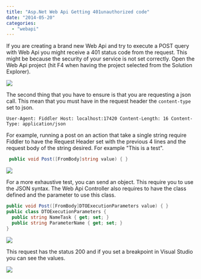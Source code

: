 ```yaml
---
title: "Asp.Net Web Api Getting 401unauthorized code"
date: "2014-05-20"
categories: 
  - "webapi"
---
```


If you are creating a brand new Web Api and try to execute a POST query with Web Api you might receive a 401 status code from the request. This might be because the security of your service is not set correctly. Open the Web Api project (hit F4 when having the project selected from the Solution Explorer).

![](/images/blog/PropertyForWebApiProject.png)

The second thing that you have to ensure is that you are requesting a json call. This mean that you must have in the request header the `content-type` set to json.

```
User-Agent: Fiddler Host: localhost:17420 Content-Length: 16 Content-Type: application/json 
``` 

For example, running a post on an action that take a single string require Fiddler to have the Request Header set with the previous 4 lines and the request body of the string desired. For example "This is a test". 

```csharp
 public void Post([FromBody]string value) { } 
``` 

![](/images/blog/FiddlerSingleStringPost-400x286.png)

For a more exhaustive test, you can send an object. This require you to use the JSON syntax. The Web Api Controller also requires to have the class defined and the parameter to use this class. 

```csharp
public void Post([FromBody]DTOExecutionParameters value) { } 
public class DTOExecutionParameters { 
  public string NameTask { get; set; } 
  public string ParameterName { get; set; } 
} 
```

![](/images/blog/WebApiFiddlerPost-400x302.png)

This request has the status 200 and if you set a breakpoint in Visual Studio you can see the values.

![](/images/blog/PostValueInTheControllerWebApi-400x40.png)
